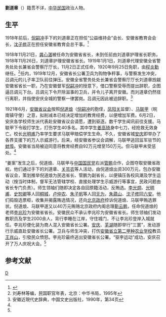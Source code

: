 '''劉道章'''（{{bd|？||？|}}）籍贯不详，[[中华民国|中华民国]]政治人物。

==生平==
1918年前后，[[倪嗣冲|倪嗣冲]]手下的刘道章正在担任“公益维持会”会长、安徽省教育会会长，[[沈子修|沈子修]]正在担任安徽省教育会总干事。<ref name=zhu>{{Cite web |url=http://news.sina.com.cn/c/2009-04-21/173817657245.shtml |title=朱蕴山：回忆五四运动前后在安徽的活动，新浪网，2009年04月21日 |accessdate=2013-06-24 |archive-date=2016-03-04 |archive-url=https://web.archive.org/web/20160304215308/http://news.sina.com.cn/c/2009-04-21/173817657245.shtml |dead-url=no }}</ref>

1918年11月21日，[[龚心湛|龚心湛]]被任命为安徽省省长，未到任前由刘道章护理省长职务。1918年11月26日，刘道章护理安徽省省长。1919年1月1日，刘道章代理安徽全省警务处处长兼省会警察厅厅长，11月2日正式任命，1920年9月25日免职，由[[程炎勳|程炎勳]]继任。<ref>刘寿林等编，民国职官年表，北京：中华书局，1995年</ref>任内，1919年12月，安徽省长公署卫兵为购物争秤事，与警察发生冲突，吕调元的儿子率卫队前往弹压。安徽全省警务处处长兼省会警察厅厅长刘道章觊觎安徽省省长一职，乃在安徽督军[[倪嗣冲|倪嗣冲]]的授意下，借口警察受辱而提出辞职，企图逼吕调元下台。吕调元下令开除滋事的卫兵，并令儿子离开安徽。而刘道章仍然径行离职，并指使安庆全城的警察一律罢岗。吕调元因此被迫辞职。<ref>安徽近現代史辞典，中国文史出版社，1990年，第34页</ref>

1921年6月，[[安徽省议会|安徽省议会]]按照[[倪道烺|倪道烺]]（[[倪嗣冲|倪嗣冲]]的胞侄，[[凤阳关|凤阳关]]监督）、[[马联甲|马联甲]]（皖南镇守使）之意，拟削减本已经决定增加的教育经费，以便增加军费。6月2日，安庆各学校师生派代表赴安徽省议会请愿，遭到驱逐。数千学生闻讯前往支援。马联甲下令殴打学生，打伤学生40多名。其中学生[[姜高琦|姜高琦]]身中七刀，经抢救无效身亡。校长[[光明甫|光明甫]]乃率学生要求马联甲赔偿学生生命。不久，安徽省城[[安庆|安庆]]即举办了各界支援下的万人示威游行。后来，经安徽省参议会调解，马联甲逃回监军驻节的[[蚌埠|蚌埠]]。安徽省当局被迫同意将教育经费自92万元增至150万元。但马联甲未受惩处。<ref name=zhu/>

“姜案”发生之后，倪道烺、马联甲与[[中国国民党|中国国民党]]右派[[管鹏|管鹏]]合作，企图夺取安徽省政权。他们通过手下的刘道章、[[关芸农|关芸农]]等人活动，由倪道烺出资300万元，包办安徽省议会，策划推举倪道烺为民选省长、管鹏为副省长，以便镇压各校风潮及学生运动（按当时体制，督军无法管辖学校、直接处理学生示威游行等事宜，民政问题由省长专门负责）。师生领袖们随即决定各自回原籍活动，反贿选。[[李光炯|李光炯]]、[[光明甫|光明甫]]、[[史恕卿|史恕卿]]等人回[[桐城|桐城]]，[[卢仲农|卢仲农]]、[[朱子帆|朱子帆]]等人回[[无为|无为]]，[[朱蕴山|朱蕴山]]、[[沈子修|沈子修]]回[[六安|六安]]。他们捣毁选票柜，收集并揭露贿选情况，还向[[北洋政府|北京政府]]控诉倪道烺、马联甲贿选罪状。倪道烺、马联甲遂又以40万元贿赂北京政府内阁总理[[靳云鹏|靳云鹏]]，任命倪道烺的老师[[李兆珍|李兆珍]]为安徽省省长。安徽民众不承认李兆珍为安徽省省长。师生领袖们发动教职员及学生2000余人，背行李睡在江岸，守住城门，不让李兆珍登岸入城就任。李兆珍便化装为商人混入安徽省长公署。[[安庆|安庆]]、[[芜湖|芜湖]]随即举行“三罢”，发动游行示威直赴安徽省长公署。卫兵与师生冲突，打伤[[安徽省立第二甲种农业学校|安徽省立第二甲种农业学校]]教员[[王肖山|王肖山]]，引發民众愤怒。李兆珍最终逃出安徽省长公署。“驱李运动”成功，安庆召开了万人庆祝大会。<ref name=zhu/>

==参考文献==
{{reflist}}

{{安徽行政长官|北省}}
{{DEFAULTSORT:Liu刘}}
[[Category:刘姓|D]]